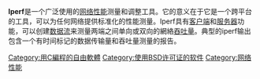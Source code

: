 {{Expand language|1=en|time=2020-10-09T08:07:42+00:00}}
{{NoteTA|G1=IT|G2=FL}}
{{Infobox software
| name                   = iperf2
| screenshot             = Iperf4662.png
| screenshot_size        = 250px
| caption                = 
| latest release version = 2.0.14a
| latest release date    = {{release date|2019|01|29}}
| operating system       = [[跨平臺|跨平臺]]
| programming language   = [[C语言|C语言]]
| license                = [[BSD许可证|BSD许可证]]
| website                = {{URL|https://sf.net/projects/iperf2/}}
}}
{{Infobox software
| name                   = iperf3
| screenshot             =
| caption                =
| developer              = 
| latest release version = 3.9
| latest release date    = {{release date|2020|08|17}}
| operating system       = [[跨平臺|跨平臺]]
| programming language   = [[C语言|C语言]]
| license                = [[BSD许可证|BSD许可证]]
| website                = {{url|https://software.es.net/iperf/}}
}}'''Iperf'''是一个广泛使用的[[网络性能|网络性能]]测量和调整工具。它的意义在于它是一个跨平台的工具，可以为任何网络提供标准化的性能测量。Iperf具有[[客户端|客户端]]和[[服务器|服务器]]功能，可以创建[[数据流|数据流]]来测量两端之间单向或双向的網絡[[吞吐量|吞吐量]]。典型的iperf输出包含一个有时间标记的数据传输量和吞吐量测量的报告。

[[Category:用C編程的自由軟體|Category:用C編程的自由軟體]]
[[Category:使用BSD许可证的软件|Category:使用BSD许可证的软件]]
[[Category:网络性能|Category:网络性能]]